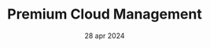---
draft: false
date: "28 apr 2024"
title: "Premium Cloud Management"
short_description: "Build online communities with effective audience communication with various track"
image: "/assets/imgs/icon/icon-s-2.png"
meta:
  meta_title: "Premium Cloud Management"
  meta_description: "Premium Cloud Management description"
---